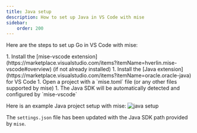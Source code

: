 ```yaml
---
title: Java setup
description: How to set up Java in VS Code with mise
sidebar:
    order: 200
---
```


Here are the steps to set up Go in VS Code with mise:

<Steps>
1. Install the [mise-vscode extension](https://marketplace.visualstudio.com/items?itemName=hverlin.mise-vscode#overview) (if not already installed)
1. Install the [Java extension](https://marketplace.visualstudio.com/items?itemName=oracle.oracle-java) for VS Code
1. Open a project with a `mise.toml` file (or any other files supported by mise)
1. The Java SDK will be automatically detected and configured by `mise-vscode`
</Steps>

Here is an example Java project setup with mise:
![java setup](./java-example.png)

The `settings.json` file has been updated with the Java SDK path provided by `mise`.